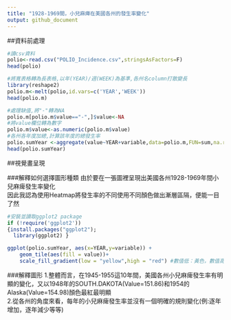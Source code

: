 ```yaml
---
title: "1928-1969間，小兒麻痺在美國各州的發生率變化"
output: github_document
---
```


##資料前處理
```r
#讀csv資料
polio<-read.csv("POLIO_Incidence.csv",stringsAsFactors=F)
head(polio)
```


```r
#將寬表格轉為長表格,以年(YEAR)/週(WEEK)為基準,各州名column打散變長
library(reshape2)
polio.m<-melt(polio,id.vars=c('YEAR','WEEK'))
head(polio.m)
```

```r
#處理缺值,將"-"轉為NA
polio.m[polio.m$value=="-",]$value<-NA
#將value欄位轉為數字
polio.m$value<-as.numeric(polio.m$value)
#各州各年度加總,計算該年度的總發生率
polio.sumYear <-aggregate(value~YEAR+variable,data=polio.m,FUN=sum,na.rm=F)
head(polio.sumYear)
```


##視覺畫呈現

###解釋如何選擇圖形種類
由於要在一張圖裡呈現出美國各州1928-1969年間小兒麻痺發生率變化<br/>
因此我認為使用Heatmap將發生率的不同使用不同顏色做出漸層區隔，便能一目了然<br/>

```r
#安裝並讀取ggplot2 package
if (!require('ggplot2'))
{install.packages("ggplot2");
  library(ggplot2) }

ggplot(polio.sumYear, aes(x=YEAR,y=variable)) + 
    geom_tile(aes(fill = value))+ 
    scale_fill_gradient(low = "yellow",high = "red") #數值低：黃色，數值高:紅色
```

###解釋圖形
1.整體而言，在1945-1955這10年間，美國各州小兒麻痺發生率有明顯的變化，又以1948年的SOUTH.DAKOTA(Value=151.86)和1954的Alaska(Value=154.98)顏色最紅最明顯<br/>
2.從各州的角度來看，每年的小兒麻痺發生率並沒有一個明確的規則變化(例:逐年增加，逐年減少等等)
